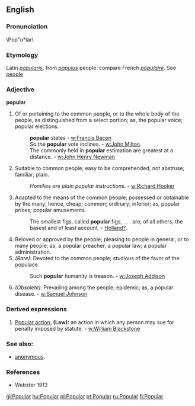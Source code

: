{{Wikipedia}}
==English==
===Pronunciation===
\Pop"u*lar\
===Etymology===
Latin ''[[popularis]]'', from ''[[populus]]'' people: compare French ''[[populaire]]''. See [[people]]
===Adjective===
'''popular'''
#Of or pertaining to the common people, or to the whole body of the people, as distinguished from a select portion; as, the popular voice; popular elections. 
#:'''popular''' states - [[w:Francis Bacon]]
#:So the '''popular''' vote inclines. - [[w:John Milton]]
#:The commonly held in '''popular''' estimation are greatest at a distance. - [[w:John Henry Newman]]
#Suitable to common people; easy to be comprehended; not abstruse; familiar; plain.
#:''Homilies are plain popular instructions''. - [[w:Richard Hooker]]
#Adapted to the means of the common people; possessed or obtainable by the many; hence, cheap; common; ordinary; inferior; as, popular prices; popular amusements.
#:The smallest figs, called '''popular''' figs, . . . are, of all others, the basest and of least account. - [[Holland?]].
#Beloved or approved by the people; pleasing to people in general, or to many people; as, a popular preacher; a popular law; a popular administration.
#''(Rare):'' Devoted to the common people; studious of the favor of the populace. 
#:Such '''popular''' humanity is treason. - [[w:Joseph Addison]]
#''(Obsolete):'' Prevailing among the people; epidemic; as, a popular disease. - [[w:Samuel Johnson]]

===Derived expressions===
#[[w:Popular action|Popular action]], '''(Law):''' an action in which any person may sue for penalty imposed by statute. - [[w:William Blackstone]]

===See also:=== 
*[[anonymous]].
===References===
*Webster 1913

[[gl:Popular]]
[[hu:Popular]]
[[pl:Popular]]
[[pt:Popular]]
[[ru:Popular]]
[[fi:Popular]]